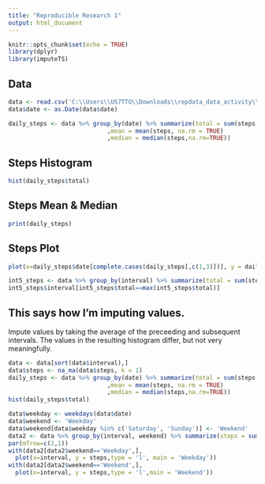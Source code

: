---
title: "Reproducible Research 1"
output: html_document
---

```{r setup, include=FALSE}
knitr::opts_chunk$set(echo = TRUE)
library(dplyr)
library(imputeTS)
```

## Data

```{r data}
data <- read.csv('C:\\Users\\U57TTO\\Downloads\\repdata_data_activity\\activity.csv')
data$date <- as.Date(data$date)

daily_steps <- data %>% group_by(date) %>% summarize(total = sum(steps, na.rm = TRUE)
                            ,mean = mean(steps, na.rm = TRUE) 
                            ,median = median(steps,na.rm=TRUE))
```

## Steps Histogram

```{r hist}
hist(daily_steps$total) 
```

## Steps Mean & Median
```{r m&m}
print(daily_steps)
```
## Steps Plot

```{r plt}
plot(x=daily_steps$date[complete.cases(daily_steps[,c(1,3)])], y = daily_steps$total[complete.cases(daily_steps[,c(1,3)])])
```

```{r max}
int5_steps <- data %>% group_by(interval) %>% summarize(total = sum(steps, na.rm = TRUE))
int5_steps$interval[int5_steps$total==max(int5_steps$total)]
```
## This says how I'm imputing values.
Impute values by taking the average of the preceeding and subsequent intervals. The values in the resulting histogram differ, but not very meaningfully.
```{r imputation}
data <- data[sort(data$interval),]
data$steps <- na_ma(data$steps, k = 1)
daily_steps <- data %>% group_by(date) %>% summarize(total = sum(steps, na.rm = TRUE)
                            ,mean = mean(steps, na.rm = TRUE) 
                            ,median = median(steps,na.rm=TRUE))
hist(daily_steps$total)

```

```{r weekday}
data$weekday <- weekdays(data$date)
data$weekend <- 'Weekday'
data$weekend[data$weekday %in% c('Saturday', 'Sunday')] <- 'Weekend'
data2 <- data %>% group_by(interval, weekend) %>% summarize(steps = sum(steps))
par(mfrow=c(2,1))
with(data2[data2$weekend=='Weekday',],
  plot(x=interval, y = steps,type = 'l', main = 'Weekday'))
with(data2[data2$weekend=='Weekend',],
  plot(x=interval, y = steps,type = 'l',main = 'Weekend'))
```

